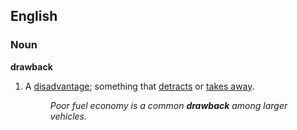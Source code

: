 ==English==
===Noun===
'''drawback'''
#A [[disadvantage]]; something that [[detracts]] or [[take away|takes away]].
#:''Poor fuel economy is a common '''drawback''' among larger vehicles.''